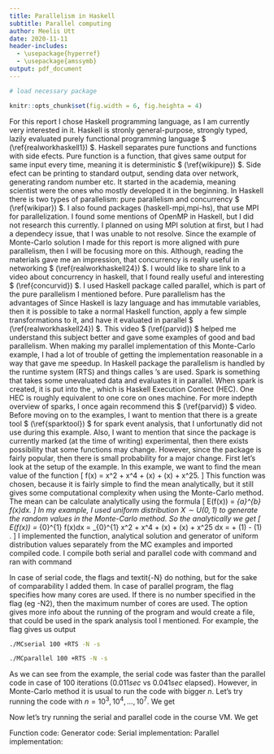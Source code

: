 ```yaml
---
title: Parallelism in Haskell
subtitle: Parallel computing
author: Meelis Utt
date: 2020-11-11
header-includes:
  - \usepackage{hyperref}
  - \usepackage{amssymb}
output: pdf_document
---
```



\newcommand{\refr}[1]{
(\ref{#1})
}

```r
# load necessary package
```

```r
knitr::opts_chunk$set(fig.width = 6, fig.heighta = 4)
```

\section*{Introduction}
For this report I chose Haskell programming language, as I am currently very interested in it.
Haskell is stronly general-purpose, strongly typed, lazily evaluated purely functional programming language $\refr{realworkhaskell1}$.
Haskell separates pure functions and functions with side efects.
Pure function is a function, that gives same output for same input every time, meaning it is deterministic $\refr{wikipure}$.
Side efect can be printing to standard output, sending data over network, generating random number etc.
It started in the academia, meaning scientist were the ones who mostly developed it in the beginning.
In Haskell there is two types of parallelism: pure parallelism and concurrency $\refr{wikipar}$.
I also found packages (haskell-mpi,mpi-hs), that use MPI for parallelization.
I found some mentions of OpenMP in Haskell, but I did not research this currently.
I planned on using MPI solution at first, but I had a dependecy issue, that I was unable to not resolve.
Since the example of Monte-Carlo solution I made for this report is more aligned with pure parallelism, then I will be focusing more on this.
Although, reading the materials gave me an impression, that concurrency is really useful in networking $\refr{realworkhaskell24}$.
I would like to share link to a video about concurrency in haskell, that I found really useful and interesting $\refr{concurvid}$.
\newline
I used Haskell package called parallel, which is part of the pure parallelism I mentioned before.
Pure parallelism has the advantages of
\begin{itemize}
  \item Guaranteed deterministic (same result every time);
  \item no race conditions or deadlocks $\refr{wikipar}$
\end{itemize}
Since Haskell is lazy language and has immutable variables, then it is possible to take a normal Haskell function, apply a few simple transformations to it, and have it evaluated in parallel $\refr{realworkhaskell24}$.
This video $\refr{parvid}$ helped me understand this subject better and gave some examples of good and bad parallelism.
When making my parallel implementation of this Monte-Carlo example, I had a lot of trouble of getting the implementation reasonable in a way that gave me speedup. 
In Haskell package \textit{parallel} the parallelism is handled by the runtime system (RTS) and things calles \textit{Spark}'s are used.
Spark is something that takes some unevaluated data and evaluates it in parallel.
When spark is created, it is put into the \textit{spark pool}, which is Haskell Execution Contect (HEC).
One HEC is roughly equivalent to one core on ones machine.
For more indepth overview of sparks, I once again recommend this $\refr{parvid}$ video.
Before moving on to the examples, I want to mention that there is a greate tool $\refr{sparktool}$ for spark event analysis, that I unfortunatly did not use during this example.
Also, I want to mention that since the package is currently marked (at the time of writing) experimental, then there exists possibility that some functions may change.
However, since the package is fairly popular, then there is small probability for a major change.
\section*{Example}
First let's look at the setup of the example.
In this example, we want to find the mean value of the function
\[
  f(x) = x^2 + x^4 + \sin(x) + \cos(x) + x^25.
\]
This function was chosen, because it is fairly simple to find the mean analytically, but it still gives some computational complexity when using the Monte-Carlo method.
The mean can be calculate analytically using the formula
\[
  E(f(x)) = \int_{a}^{b} f(x)dx.
\]
In my example, I used uniform distribution $X\sim U(0,1)$ to generate the random values in the Monte-Carlo method.
So the analytically we get
\[
  E(f(x)) = \int_{0}^{1} f(x)dx 
    = \int_{0}^{1} x^2 + x^4 + \sin(x) + \cos(x) + x^25 dx
    = \frac{613}{390} + \sin(1) - \cos(1) \approx 1.8729635507346285.
\]
I implemented the function, analytical solution and generator of uniform distribution values separately from the MC examples and imported compiled code.
I compile both serial and parallel code with command
\begin{verbatim}
stack ghc -- -threaded -rtsopts -eventlog -main-is MC<type> MC<type>.hs
\end{verbatim}
and ran with command
\begin{verbatim}
./MC<type> <n> +RTS -N
or
./MC<type> <n> +RTS -N -s
\end{verbatim}
In case of serial code, the flags \textit{+RTS} and textit{-N} do nothing,
but for the sake of comparability I added them.
In case of parallel program, the flag \textit{-N} specifies how many cores are used.
If there is no number specified in the flag (eg -N2), then the maximum number of cores are used.
The \textit{-s} option gives more info about the running of the program and 
\textit{-ls} would create a file, that could be used in the spark analysis tool I mentioned.
For example, the flag \textit{-s} gives us output
```sh
./MCserial 100 +RTS -N -s
```
```sh
./MCparallel 100 +RTS -N -s
```
As we can see from the example, the serial code was faster than the parallel code in case of $100$ iterations ($0.011sec$ vs $0.041sec$ elapsed).
However, in Monte-Carlo method it is usual to run the code with bigger $n$.
Let's try running the code with $n = 10^3,10^4,\dotso,10^7$.
We get\
<TODO>

Now let's try running the serial and parallel code in the course VM.
We get\
<TODO>




\newpage
\section*{Code}
Function code:
\begin{verbatim}
module Function where

-- Define a function, that has some complexity, 
-- so that parallel computation might give better results,
-- but is still fairly simple to analytically calculate the exact answer.
f :: Double -> Double
f x = x^2 + x^4 + (sin x) + (cos x) + (x^25)

-- We assume that random variables are taken from uniform distribution U(0,1).
-- This means we can calculate the mean (EX) as 
-- integral from 0 to 1 of the function f(x).
analytical :: Double
analytical = 613/390 + (sin 1) - (cos 1)
\end{verbatim}
Generator code:
\begin{verbatim}
module GenUnif where

import Control.Monad (replicateM)
import Control.Monad.Random (uniform)

size :: Double
size = 1000000

lower :: Double
lower = 0
upper :: Double
upper = 1
step :: Double
step = 0.001

valList :: [Double]
valList = [lower,lower+step..upper]

unif :: Int -> IO [Double]
unif n = replicateM n $ uniform vals
 where
  vals = valList
\end{verbatim}
Serial implementation:
\begin{verbatim}
module MCserial where

import System.Environment (getArgs)
import GenUnif
import Function

mc :: (Integer,Double) -> [Double] -> Double
mc (n,summed) []     = summed/(fromIntegral n)
mc (n,summed) (x:xs) = mc (n+1,summed+(f x)) xs 

main = do
 -- let n = 10000
 -- read number of mc iterations n.
 [nstr] <- getArgs
 let n = read nstr :: Int
 -- generate list of n random values from uniform distribution U(0,1).
 xs <- unif n
 -- calculate mc result
 let result = mc (0,0) xs
 -- calculate error
 let error = abs $ result - analytical
 -- check if error >0.05. If not, then print the result.
 if (error > 0.05) then do
  putStrLn "Incorrect answer, error > 0.05!"
 else do
  putStrLn "result,error,analytical"
  putStrLn $ (show result) ++ "," ++ (show error)++ "," ++ (show analytical)
\end{verbatim}
Parallel implementation:
\begin{verbatim}
module MCparallel where

import System.Environment (getArgs)
import Control.Parallel.Strategies
import Control.Monad
import GenUnif
import Function

mc :: (Integer,Double) -> [Double] -> Double
mc (n,summed) []     = summed/(fromIntegral n)
mc (n,summed) (x:xs) = mc (n+1,summed+(f x)) xs 

main = do
 -- read number of mc iterations n and the number 
 -- that we use to divide n into chunks
 -- In my testing I found that best speedup is achieved, 
 -- if n/p is in the interval [25,50].
 -- However, using n/p=100 gives more stable answer, 
 -- meaning error more than 0.05 is less likely. 
 -- Also, correct answer is calculated in case of with smaller n.
 -- [nstr,pstr] <- getArgs
 [nstr] <- getArgs
 let n = read nstr :: Int
 -- let p = read pstr :: Int
 let p = (div) n 50
 let nchunk = (div) n p
 -- make double nchuck value.
 -- Since we find means of sublists, 
 -- then getting the correct final result can be calculated as
 -- sum(intermediate means)/nchuck
 let nchunkd = fromIntegral nchunk
 -- generate list of list with total of n random values 
 -- from uniform distribution U(0,1)
 xs <- replicateM nchunk (unif nchunk)
 -- calculate intermediate means.
 let resultchunk = parMap rseq (\ys -> mc (0,0) ys) xs
 -- calculate final result.
 let result = sum(resultchunk)/nchunkd
 -- calculate error
 let error = abs $ result - analytical
 print (result,analytical,error)
 -- check if error >0.05. If not, then print the result.
 if (error > 0.05) then do
  putStrLn "Incorrect answer, error > 0.05!"
 else do
  putStrLn "result,error,analytical"
  putStrLn $ (show result) ++ "," ++ (show analytical) ++ "," ++ (show error)
\end{verbatim}


\newpage
\section*{Used literature}
\begin{enumerate}
  \item \url{http://book.realworldhaskell.org/}, 2020-11-11\label{realworkhaskell1}
  \item \url{https://wiki.haskell.org/Parallelism}, 2020-11-11\label{wikipar}
  \item \url{http://book.realworldhaskell.org/read/concurrent-and-multicore-programming.html}, 2020-11-11\label{realworkhaskell24}
  \item \url{https://wiki.haskell.org/Pure}, 2020-11-11\label{wikipure}
  \item \url{https://www.youtube.com/watch?v=cuHD2qTXxL4}, 2020-11-11\label{concurvid}
  \item \url{https://www.youtube.com/watch?v=R47959rD2yw}, 2020-11-11\label{parvid}
  \item \url{https://wiki.haskell.org/ThreadScope_Tour/Spark}, 2020-11-11\label{sparktool}
\end{enumerate}

